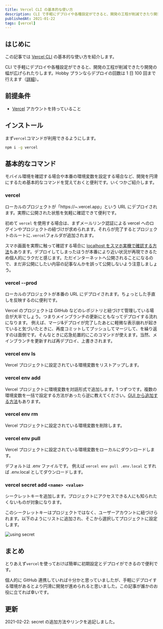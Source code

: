 ```yaml
---
title: Vercel CLI の基本的な使い方
description: CLI で手軽にデプロイや各種設定ができると、開発の工程が削減できたり開発の幅が広げられたりします
publishedAt: 2021-01-22
tags: [vercel]
---
```



## はじめに

この記事では [Vercel CLI](https://vercel.com/docs/cli) の基本的な使い方を紹介します。

CLI で手軽にデプロイや各種設定ができると、開発の工程が削減できたり開発の幅が広げられたりします。Hobby プランならデプロイの回数は 1 日 100 回まで行えます（[詳細](https://vercel.com/docs/platform/limits)）。

## 前提条件

- [Vercel](https://vercel.com/docs/cli) アカウントを持っていること

## インストール

まず`vercel`コマンドが利用できるようにします。

```bash
npm i -g vercel
```

## 基本的なコマンド

モバイル環境を確認する場合や本番の環境変数を設定する場合など、開発を円滑にするため基本的なコマンドを覚えておくと便利です。いくつかご紹介します。

### vercel

ローカルのプロジェクトが「https://~.vercel.app」という URL にデプロイされます。実際に公開された状態を気軽に確認できて便利です。

初めて `vercel` を使用する場合は、まずメールリンク認証による vercel へのログインやプロジェクトの紐づけが求められます。それらが完了するとプロジェクトのルートに`.vercel`フォルダが追加されます。

スマホ画面を実際に触って確認する場合に [localhost をスマホ実機で確認する方法](https://qiita.com/nanarya/items/8d01dfb4de434e7b8acc)もあります。デプロイしてしまったほうが本番により近い状況が再現できるため個人的にラクだと感じます。ただインターネットへ公開されることになるので、まだ非公開にしたい内容の記事なんかを誤って公開しないよう注意しましょう。

### vercel --prod

ローカルのプロジェクトが本番の URL にデプロイされます。ちょっとした手直しを反映するのに便利です。

Vercel のプロジェクトは GitHub などのレポジトリと紐づけて管理している場合が大半でしょう。つまりメインブランチの更新にともなってデプロイする流れになります。
例えば、マージ&デプロイが完了したあとに軽微な表示崩れが起きていると気づいたときに、再度コミットしてプッシュしてマージして、を繰り返すのは面倒です。そんなときに応急処置的にこのコマンドが使えます。当然、メインブランチを更新すれば再デプロイ、上書きされます。

### vercel env ls

Vercel プロジェクトに設定されている環境変数をリストアップします。

### vercel env add

Vercel プロジェクトに環境変数を対話形式で追加します。1 つずつです。複数の環境変数を一括で設定する方法があったら逆に教えてください。[GUI から追加する方法](https://vercel.com/docs/environment-variables)もあります。

### vercel env rm

Vercel プロジェクトに設定されている環境変数を削除します。

### vercel env pull

Vercel プロジェクトに設定されている環境変数をローカルにダウンロードします。

デフォルトは .env ファイルです。
例えば `vercel env pull .env.local` とすれば .env.local としてダウンロードします。

### vercel secret add `<name> <value>`

シークレットキーを追加します。プロジェクトにアクセスできる人にも知られたくないものが対象になります。

このシークレットキーはプロジェクトではなく、ユーザーアカウントに紐づけられます。以下のようにリストに追加され、そこから選択してプロジェクトに設定します。

![using secret](./using-secret.png)

## まとめ

とりあえず`vercel`を使っておけば簡単に初期設定とデプロイができるので便利です。

個人的に GitHub 連携していれば十分かと思っていましたが、手軽にデプロイする環境があるとより円滑に開発が進められると思いました。この記事が誰かのお役に立てれば幸いです。

## 更新

2021-02-22: secret の追加方法やリンクを追記しました。
